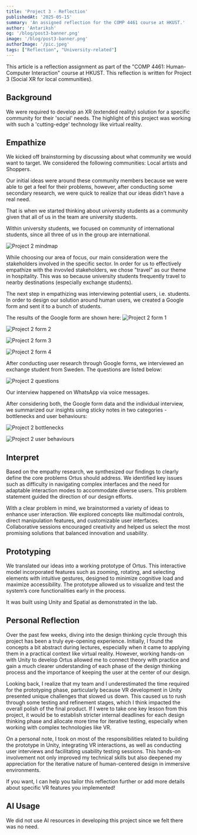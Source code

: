 ```yaml
---
title: 'Project 3 - Reflection'
publishedAt: '2025-05-15'
summary: 'An assigned reflection for the COMP 4461 course at HKUST.'
author: 'Antariksh'
og: '/blog/post3-banner.png'
image: '/blog/post3-banner.png'
authorImage: '/pic.jpeg'
tags: ["Reflection", "University-related"]
---
```


This article is a reflection assignment as part of the "COMP 4461: Human-Computer Interaction" course at HKUST. This reflection is written for Project 3 (Social XR for local communities).

## Background

We were required to develop an XR (extended reality) solution for a specific community for their 'social' needs. The highlight of this project was working with such a 'cutting-edge' technology like virtual reality.

## Empathize

We kicked off brainstorming by discussing about what community we would want to target. We considered the following communities: Local artists and Shoppers.

Our initial ideas were around these community members because we were able to get a feel for their problems, however, after conducting some secondary research, we were quick to realize that our ideas didn't have a real need.

That is when we started thinking about university students as a community given that all of us in the team are university students.

Within university students, we focused on community of international students, since all three of us in the group are international.

![Project 2 mindmap](/blog/project2-mindmap.png)

While choosing our area of focus, our main consideration were the stakeholders involved in the specific sector. In order for us to effectively empathize with the invovled stakeholders, we chose "travel" as our theme in hospitality. This was so because university students frequently travel to nearby destinations (especially exchange students).

The next step in empathizing was interviewing potential users, i.e. students. In order to design our solution around human users, we created a Google form and sent it to a bunch of students.

The results of the Google form are shown here:
![Project 2 form 1](/blog/project2-form1.png)

![Project 2 form 2](/blog/project2-form2.png)

![Project 2 form 3](/blog/project2-form3.png)

![Project 2 form 4](/blog/project2-form4.png)

After conducting user research through Google forms, we interviewed an exchange student from Sweden. The questions are listed below:

![Project 2 questions](/blog/project2-questions.png)

Our interview happened on WhatsApp via voice messages.

After considering both, the Google form data and the individual interview, we summarized our insights using sticky notes in two categories - bottlenecks and user behaviours:

![Project 2 bottlenecks](/blog/project2-bottlenecks.png)

![Project 2 user behaviours](/blog/project2-behaviours.png)

## Interpret

Based on the empathy research, we synthesized our findings to clearly define the core problems Ortus should address. We identified key issues such as difficulty in navigating complex interfaces and the need for adaptable interaction modes to accommodate diverse users. This problem statement guided the direction of our design efforts.

With a clear problem in mind, we brainstormed a variety of ideas to enhance user interaction. We explored concepts like multimodal controls, direct manipulation features, and customizable user interfaces. Collaborative sessions encouraged creativity and helped us select the most promising solutions that balanced innovation and usability.

## Prototyping

We translated our ideas into a working prototype of Ortus. This interactive model incorporated features such as zooming, rotating, and selecting elements with intuitive gestures, designed to minimize cognitive load and maximize accessibility. The prototype allowed us to visualize and test the system’s core functionalities early in the process.

It was built using Unity and Spatial as demonstrated in the lab.

## Personal Reflection

Over the past few weeks, diving into the design thinking cycle through this project has been a truly eye-opening experience. Initially, I found the concepts a bit abstract during lectures, especially when it came to applying them in a practical context like virtual reality. However, working hands-on with Unity to develop Ortus allowed me to connect theory with practice and gain a much clearer understanding of each phase of the design thinking process and the importance of keeping the user at the center of our design.

Looking back, I realize that my team and I underestimated the time required for the prototyping phase, particularly because VR development in Unity presented unique challenges that slowed us down. This caused us to rush through some testing and refinement stages, which I think impacted the overall polish of the final product. If I were to take one key lesson from this project, it would be to establish stricter internal deadlines for each design thinking phase and allocate more time for iterative testing, especially when working with complex technologies like VR.

On a personal note, I took on most of the responsibilities related to building the prototype in Unity, integrating VR interactions, as well as conducting user interviews and facilitating usability testing sessions. This hands-on involvement not only improved my technical skills but also deepened my appreciation for the iterative nature of human-centered design in immersive environments.

If you want, I can help you tailor this reflection further or add more details about specific VR features you implemented!

## AI Usage

We did not use AI resources in developing this project since we felt there was no need.